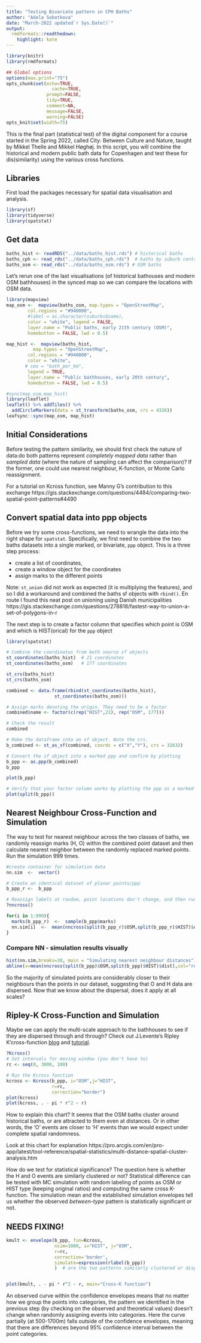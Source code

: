 ```yaml
---
title: "Testing Bivariate pattern in CPH Baths"
author: "Adela Sobotkova"
date: "March-2022 updated`r Sys.Date()`"
output:
  rmdformats::readthedown:
    highlight: kate
---
```


```r
library(knitr)
library(rmdformats)

## Global options
options(max.print="75")
opts_chunk$set(echo=TRUE,
	             cache=TRUE,
               prompt=FALSE,
               tidy=TRUE,
               comment=NA,
               message=FALSE,
               warning=FALSE)
opts_knit$set(width=75)
```

This is the final part (statistical test) of the digital component for a course started in the Spring 2022, called City: Between Culture and Nature, taught by Mikkel Thelle and Mikkel Høghøj. 
In this script, you will combine the historical and modern public bath data for Copenhagen and test these for dis(similarity) using the various cross functions.  

## Libraries
First load the packages necessary for spatial data visualisation and analysis.
```r
library(sf)
library(tidyverse)
library(spatstat)
```

## Get data
```r
baths_hist <- readRDS("../data/baths_hist.rds") # historical baths
baths_cph <- read_rds("../data/baths_cph.rds")  # baths by suburb centroids 
baths_osm <- read_rds("../data/baths_osm.rds") # OSM baths
```

Let's rerun one of the last visualisations (of historical bathouses and modern OSM bathhouses)  in the synced map so we can compare the locations with OSM data.
```r
library(mapview)
map_osm <-  mapview(baths_osm, map.types = "OpenStreetMap", 
        col.regions = "#940000", 
        #label = as.character(suburbs$name), 
        color = "white", legend = FALSE, 
        layer.name = "Public baths, early 21th century (OSM)",
        homebutton = FALSE, lwd = 0.5) 

map_hist <-  mapview(baths_hist, 
          map.types = "OpenStreetMap", 
        col.regions = "#940000", 
        color = "white", 
       # cex = "bath_per_km",
        legend = TRUE, 
        layer.name = "Public bathhouses, early 20th century",
        homebutton = FALSE, lwd = 0.5) 

#sync(map_osm,map_hist)
library(leaflet)
leaflet() %>% addTiles() %>%
  addCircleMarkers(data = st_transform(baths_osm, crs = 4326))
leafsync::sync(map_osm, map_hist)
```

## Initial Considerations
Before testing the pattern similarity, we should first check the nature of data:do both patterns represent  *completely mapped data* rather than *sampled data* (where the nature of sampling can affect the comparison)? If the former, one could use nearest neighbour, K-function, or Monte Carlo reassignment.

For a tutorial on Kcross function, see Manny G's contribution to this exchange https://gis.stackexchange.com/questions/4484/comparing-two-spatial-point-patterns#4490

## Convert spatial data into ppp objects
Before we try some cross-functions, we need to wrangle the data into the right shape for `spatstat`. 
Specifically, we first need to combine the two baths datasets into a single marked, or bivariate,  `ppp` object.
This is a three step process:

* create a list of coordinates, 
* create a window object for the coordinates
* assign marks to the different points

Note: `st_union` did not work as expected (it is multiplying the features), and so I did a workaround and combined the baths sf objects with `rbind()`. En route I found this neat post on unioning using Danish municipalities https://gis.stackexchange.com/questions/278818/fastest-way-to-union-a-set-of-polygons-in-r

The next step is to create a factor column that specifies which point is OSM and which is HIST(orical) for the `ppp` object 

```r
library(spatstat)

# Combine the coordinates from both source sf objects
st_coordinates(baths_hist)  # 21 coordinates
st_coordinates(baths_osm)   # 177 coordinates

st_crs(baths_hist)
st_crs(baths_osm)

combined <- data.frame(rbind(st_coordinates(baths_hist),
                  st_coordinates(baths_osm)))

# Assign marks denoting the origin. They need to be a factor
combined$name <- factor(c(rep("HIST",21), rep("OSM", 177))) 

# Check the result
combined

# Make the dataframe into an sf object. Note the crs.
b_combined <- st_as_sf(combined, coords = c("X","Y"), crs = 32632)

# Convert the sf object into a marked ppp and confirm by plotting
b_ppp <- as.ppp(b_combined) 
b_ppp

plot(b_ppp)

# Verify that your factor column works by plotting the ppp as a marked object with two values
plot(split(b_ppp))
```

## Nearest Neighbour Cross-Function and Simulation
The way to test for nearest neighbour across the two classes of baths, we randomly reassign marks (H, O) within the combined point dataset and then calculate nearest neighbor between the randomly replaced marked points. Run the simulation 999 times.

```r
#create container for simulation data
nn.sim  <-  vector() 

# Create an identical dataset of planar points/ppp
b_ppp_r <-  b_ppp

# Reassign labels at random, point locations don't change, and then run nncross() function
?nncross()

for(i in 1:999){
  marks(b_ppp_r)  <-  sample(b_ppp$marks)  
  nn.sim[i]  <-  mean(nncross(split(b_ppp_r)$OSM,split(b_ppp_r)$HIST)$dist)
}
```


### Compare NN - simulation results visually
```r
hist(nn.sim,breaks=30, main = "Simulating nearest neighbour distances")
abline(v=mean(nncross(split(b_ppp)$OSM,split(b_ppp)$HIST)$dist),col="red")
```
So the majority of simulated points are considerably closer to their neighbours than the points in our dataset, suggesting that O and H data are dispersed. Now that we know about the dispersal, does it apply at all scales?


## Ripley-K Cross-Function and Simulation

Maybe we can apply the multi-scale approach to the bathhouses to see if they are dispersed through and through?
Check out J.Levente's  Ripley K'cross-function [blog](http://blog.jlevente.com/understanding-the-cross-k-function/) and [tutorial](https://github.com/jlevente/publications/tree/master/cross-k). 

```r
?Kcross()
# Set intervals for moving window (you don't have to)
rc <- seq(0, 3000, 100)

# Run the Kcross function
kcross <- Kcross(b_ppp, i="OSM",j="HIST", 
                 r=rc,
                 correction="border") 
plot(kcross)
plot(kcross, . - pi * r^2 ~ r)

```
How to explain this chart? It seems that the OSM baths cluster around historical baths, or are attracted to them even at distances. Or in other words, the 'O' events are closer to 'H' events than we would expect under complete spatial randomness. 

Look at this chart for explanation https://pro.arcgis.com/en/pro-app/latest/tool-reference/spatial-statistics/multi-distance-spatial-cluster-analysis.htm 

How do we test for statistical significance? The question here is whether the H and O events are similarly clustered or not? Statistical difference can be tested with MC simulation with random labeling of points as OSM or HIST type (keeping original ratios) and computing the same cross K-function. The simulation mean and the established simulation envelopes tell us whether the observed *between-type* pattern is statistically significant or not.

## NEEDS FIXING!
```r

kmult <- envelope(b_ppp, fun=Kcross,
                  nsim=1000, i="HIST", j="OSM",
                  r=rc, 
                  correction='border',
                  simulate=expression(rlabel(b_ppp))
                  )  # are the two patterns similarly clustered or dispersed at different scales


plot(kmult, . - pi * r^2 ~ r, main="Cross-K function")

```
An observed curve within the confidence envelopes means that no matter how we group the points into categories, the pattern we identified in the previous step (by checking on the observed and theoretical values) doesn’t change when randomly assigning events into categories. Here the curve partially (at 500-1700m) falls outside of the confidence envelopes, meaning that there are differences beyond 95% confidence interval between the point categories.
